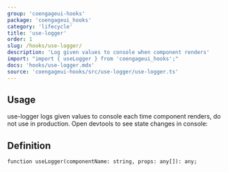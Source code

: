 ```yaml
---
group: 'coengageui-hooks'
package: 'coengageui_hooks'
category: 'lifecycle'
title: 'use-logger'
order: 1
slug: /hooks/use-logger/
description: 'Log given values to console when component renders'
import: "import { useLogger } from 'coengageui_hooks';"
docs: 'hooks/use-logger.mdx'
source: 'coengageui-hooks/src/use-logger/use-logger.ts'
---
```



## Usage

use-logger logs given values to console each time component renders, do not use in production. Open devtools to see state changes in console:

<Demo data={HooksDemos.useLoggerDemo} />

## Definition

```tsx
function useLogger(componentName: string, props: any[]): any;
```
